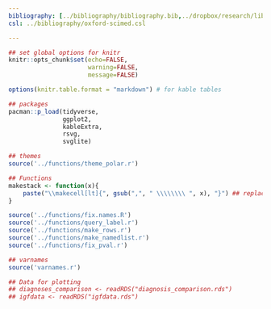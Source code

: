 ```yaml
---
bibliography: [../bibliography/bibliography.bib,../dropbox/research/library/bibliography-recent.bib]
csl: ../bibliography/oxford-scimed.csl

---
```



<!-- halftime: -->
<!-- geometry: "left=2.3cm, right=2.3cm, top=2.3cm, bottom=2.3cm" -->
<!-- classoption: oneside -->


<!-- Change to this for thesis: -->
<!-- geometry: "left=4cm, right=3cm, top=2.5cm, bottom=2.5cm" -->


<!-- Also works here: -->
<!-- header-includes: -->
<!--    - \usepackage{pdfpages} -->

<!-- Other options: -->
<!-- papersize: A4 -->
<!-- fontsize: 12pt -->
<!-- linestretch: 1.5 -->
<!-- fontfamily -->
<!-- See: http://pandoc.org/MANUAL.html -->
<!-- See latex font catalgue: http://www.tug.dk/FontCatalogue/ -->

```r

## set global options for knitr
knitr::opts_chunk$set(echo=FALSE,
                      warning=FALSE,
                      message=FALSE)

options(knitr.table.format = "markdown") # for kable tables

## packages
pacman::p_load(tidyverse,
               ggplot2,
               kableExtra,
               rsvg,
               svglite)

## themes
source('../functions/theme_polar.r')

## Functions
makestack <- function(x){
    paste("\\makecell[lt]{", gsub(",", " \\\\\\\\ ", x), "}") ## replace commas with four backslashes
}

source('../functions/fix.names.R')
source('../functions/query_label.r')
source('../functions/make_rows.r')
source('../functions/make_namedlist.r')
source('../functions/fix_pval.r')

## varnames
source('varnames.r')

```

```r

## Data for plotting
## diagnoses_comparison <- readRDS("diagnosis_comparison.rds")
## igfdata <- readRDS("igfdata.rds")

``` 
 
